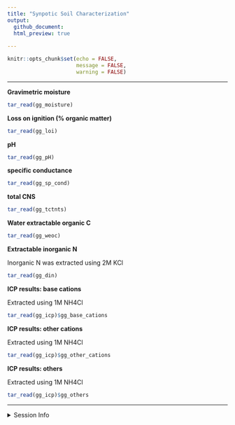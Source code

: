 ```yaml
---
title: "Synpotic Soil Characterization"
output: 
  github_document:
  html_preview: true
  
---
```


```r
knitr::opts_chunk$set(echo = FALSE,
                      message = FALSE,
                      warning = FALSE)
```

---

**Gravimetric moisture**

```r
tar_read(gg_moisture)
```


**Loss on ignition (% organic matter)**

```r
tar_read(gg_loi)
```

**pH**

```r
tar_read(gg_pH)
```

**specific conductance**

```r
tar_read(gg_sp_cond)
```

**total CNS**
```r
tar_read(gg_tctnts)
```

**Water extractable organic C**

```r
tar_read(gg_weoc)
```

**Extractable inorganic N**

Inorganic N was extracted using 2M KCl

```r
tar_read(gg_din)
```

**ICP results: base cations**

Extracted using 1M NH4Cl

```r
tar_read(gg_icp)$gg_base_cations
```


**ICP results: other cations**

Extracted using 1M NH4Cl

```r
tar_read(gg_icp)$gg_other_cations
```


**ICP results: others**

Extracted using 1M NH4Cl

```r
tar_read(gg_icp)$gg_others
```

---

<details>
  <summary> Session Info </summary>

Date run: `r Sys.Date()`

```r
sessionInfo()
```

</details>